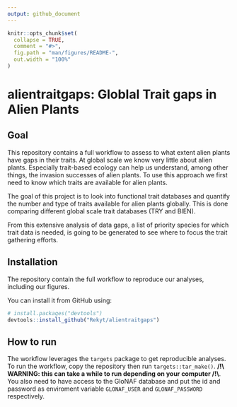 ```yaml
---
output: github_document
---
```


<!-- README.md is generated from README.Rmd. Please edit that file -->

```r
knitr::opts_chunk$set(
  collapse = TRUE,
  comment = "#>",
  fig.path = "man/figures/README-",
  out.width = "100%"
)
```

# alientraitgaps: Globlal Trait gaps in Alien Plants

<!-- badges: start -->
<!-- badges: end -->

## Goal

This repository contains a full workflow to assess to what extent alien plants
have gaps in their traits. At global scale we know very little about alien
plants. Especially trait-based ecology can help us understand,
among other things, the invasion successes of alien plants. To use this approach
we first need to know which traits are available for alien plants.

The goal of this project is to look into functional trait databases and quantify
the number and type of traits available for alien plants globally.
This is done comparing different global scale trait databases (TRY and BIEN).

From this extensive analysis of data gaps, a list of priority species for which
trait data is needed, is going to be generated to see where to focus the trait
gathering efforts.


## Installation

The repository contain the full workflow to reproduce our analyses, including
our figures.

You can install it from GitHub using:

``` r
# install.packages("devtools")
devtools::install_github("Rekyt/alientraitgaps")
```


## How to run

The workflow leverages the `targets` package to get reproducible analyses.
To run the workflow, copy the repository then run `targets::tar_make()`.
**/!\\ WARNING: this can take a while to run depending on your computer /!\\**.
You also need to have access to the GloNAF database and put the id and password
as enviroment variable `GLONAF_USER` and `GLONAF_PASSWORD` respectively.
